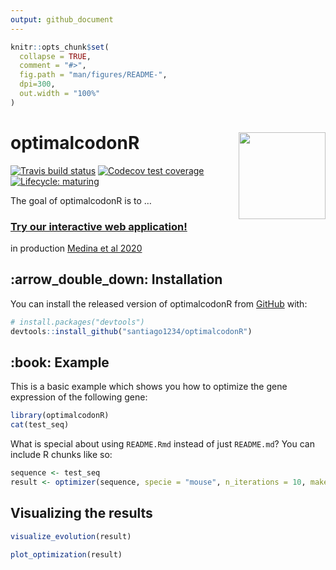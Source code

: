 ```yaml
---
output: github_document
---
```


<!-- README.md is generated from README.Rmd. Please edit that file -->

```r
knitr::opts_chunk$set(
  collapse = TRUE,
  comment = "#>",
  fig.path = "man/figures/README-",
  dpi=300,
  out.width = "100%"
)
```

# optimalcodonR <img src='man/figures/logo.png' align="right" height="139" />

<!-- badges: start -->
[![Travis build status](https://travis-ci.org/santiago1234/optimalcodonR.svg?branch=master)](https://travis-ci.org/santiago1234/optimalcodonR)
[![Codecov test coverage](https://codecov.io/gh/santiago1234/optimalcodonR/branch/master/graph/badge.svg)](https://codecov.io/gh/santiago1234/optimalcodonR?branch=master)
[![Lifecycle: maturing](https://img.shields.io/badge/lifecycle-maturing-blue.svg)](https://www.tidyverse.org/lifecycle/#maturing)
<!-- badges: end -->

The goal of optimalcodonR is to ...

### [Try our interactive web application!](http://maple:3838/smedina/CodonOptimization/)

in production [Medina et al 2020](https://www.biorxiv.org/)

## :arrow_double_down: Installation

You can install the released version of optimalcodonR from [GitHub](https://github.com/) with:

``` r
# install.packages("devtools")
devtools::install_github("santiago1234/optimalcodonR")
```

## :book: Example

This is a basic example which shows you how to optimize the gene expression of 
the following gene:

```r
library(optimalcodonR)
cat(test_seq)
```


What is special about using `README.Rmd` instead of just `README.md`? You can include R chunks like so:

```r
sequence <- test_seq
result <- optimizer(sequence, specie = "mouse", n_iterations = 10, make_more_optimal = T)
```

## Visualizing the results

```r
visualize_evolution(result)
```


```r
plot_optimization(result)
```
